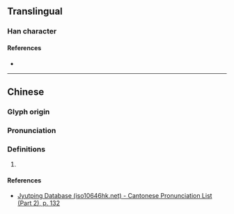 {{character info}}
==Translingual==

===Han character===
{{Han char|rn=75|rad=木|as=12|sn=16|four=44986|canj=DJTC|ids=⿰木賁}}

====References====
* {{Han ref|kx=0555.030|dkj=15587|dj=0943.160|hdz=21287.020|uh=6A68|ud=27240|bh=E9C3|bd=59843}}

----

==Chinese==
{{zh-forms|s=𰗺}}

===Glyph origin===
{{Han etym}}

===Pronunciation===
{{zh-pron
|m=fén
|c=fan4
|mc=y
|oc=y
|cat=
}}

===Definitions===
{{zh-hanzi}}

# {{rfdef|zh|sort=木12}}

====References====
* [http://www.iso10646hk.net/jp/document/download.jsp Jyutping Database (iso10646hk.net) - Cantonese Pronunciation List (Part 2), p. 132]